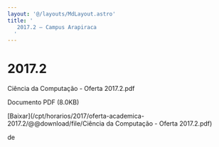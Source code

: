 ```yaml
---
layout: '@/layouts/MdLayout.astro'
title: '
   2017.2 — Campus Arapiraca
  '
---
```




2017.2
======











 Ciência da Computação - Oferta 2017.2.pdf
   

 Documento PDF
 (8.0KB)
 

[Baixar](/cpt/horarios/2017/oferta-academica-2017.2/@@download/file/Ciência da Computação - Oferta 2017.2.pdf) 



























 de
 

















